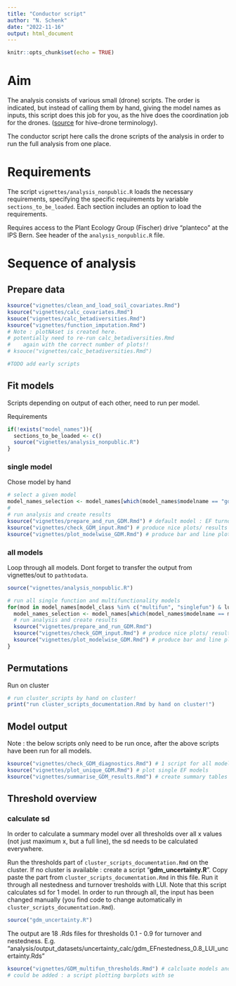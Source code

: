 ```yaml
---
title: "Conductor script"
author: "N. Schenk"
date: "2022-11-16"
output: html_document
---
```


```r
knitr::opts_chunk$set(echo = TRUE)
```

# Aim
The analysis consists of various small (drone) scripts. The order is indicated, but instead of calling them by hand, giving the model names as inputs, this script does this job for you, as the hive does the coordination job for the drones. ([source](https://www.theserverside.com/opinion/Master-slave-terminology-alternatives-you-can-use-right-now) for hive-drone terminology).

The conductor script here calls the drone scripts of the analysis in order to run the full analysis from one place.

# Requirements

The script `vignettes/analysis_nonpublic.R` loads the necessary requirements, specifying the specific requirements by variable `sections_to_be_loaded`. Each section includes an option to load the requirements.

Requires access to the Plant Ecology Group (Fischer) drive "planteco" at the IPS Bern. See header of the `analysis_nonpublic.R` file.


# Sequence of analysis


## Prepare data
```r
ksource("vignettes/clean_and_load_soil_covariates.Rmd")
ksource("vignettes/calc_covariates.Rmd")
ksouce("vignettes/calc_betadiversities.Rmd")
ksource("vignettes/function_imputation.Rmd")
# Note : plotNAset is created here.
# potentially need to re-run calc_betadiversities.Rmd
#    again with the correct number of plots!!
# ksouce("vignettes/calc_betadiversities.Rmd")

#TODO add early scripts
```




## Fit models
Scripts depending on output of each other, need to run per model.

Requirements
```r
if(!exists("model_names")){
  sections_to_be_loaded <- c()
  source("vignettes/analysis_nonpublic.R")
}
```

### single model
Chose model by hand
```r
# select a given model
model_names_selection <- model_names[which(model_names$modelname == "gdm_EFturnover_0.7_LUI"), ]
#
# run analysis and create results
ksource("vignettes/prepare_and_run_GDM.Rmd") # default model : EF turnover 0.7 LUI
ksource("vignettes/check_GDM_input.Rmd") # produce nice plots/ results about correlations among input variables
ksource("vignettes/plot_modelwise_GDM.Rmd") # produce bar and line plots of the current model
```

### all models
Loop through all models. Dont forget to transfer the output from vignettes/out to `pathtodata`.
```r
source("vignettes/analysis_nonpublic.R")

# run all single function and multifunctionality models
for(mod in model_names[model_class %in% c("multifun", "singlefun") & lui == "LUI", modelname]){
  model_names_selection <- model_names[which(model_names$modelname == mod), ]
  # run analysis and create results
  ksource("vignettes/prepare_and_run_GDM.Rmd") 
  ksource("vignettes/check_GDM_input.Rmd") # produce nice plots/ results about correlations among input variables
  ksource("vignettes/plot_modelwise_GDM.Rmd") # produce bar and line plots of the current model
}
```




## Permutations
Run on cluster
```r
# run cluster_scripts by hand on cluster!
print("run cluster_scripts_documentation.Rmd by hand on cluster!")
```




## Model output

Note : the below scripts only need to be run once, after the above scripts have been run for all models. 
```r
ksource("vignettes/check_GDM_diagnostics.Rmd") # 1 script for all model diagnostics
ksource("vignettes/plot_unique_GDM.Rmd") # plot single EF models 
ksource("vignettes/summarise_GDM_results.Rmd") # create summary tables of all model results (deviance explained and isplines)
```


## Threshold overview

### calculate sd

In order to calculate a summary model over all thresholds over all x values (not just maximum x, but a full line), the sd needs to be calculated everywhere.

Run the thresholds part of `cluster_scripts_documentation.Rmd` on the cluster.
If no cluster is available : create a script "**gdm_uncertainty.R**". Copy paste the part from `cluster_scripts_documentation.Rmd` in this file. Run it through all nestedness and turnover tresholds with LUI. Note that this script calculates sd for 1 model. In order to run through all, the input has been changed manually (you find code to change automatically in `cluster_scripts_documentation.Rmd`).
```r
source("gdm_uncertainty.R")
```

The output are 18 .Rds files for thresholds 0.1 - 0.9 for turnover and nestedness. E.g. "analysis/output_datasets/uncertainty_calc/gdm_EFnestedness_0.8_LUI_uncertainty.Rds"

```r
ksource("vignettes/GDM_multifun_thresholds.Rmd") # calcluate models and generate plots (line and barplots)
# could be added : a script plotting barplots with se
```


